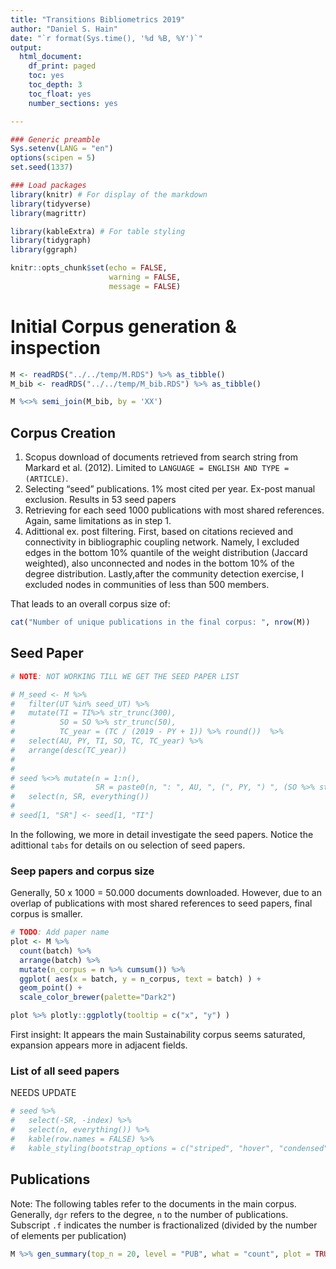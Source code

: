 ```yaml
---
title: "Transitions Bibliometrics 2019"
author: "Daniel S. Hain"
date: "`r format(Sys.time(), '%d %B, %Y')`"
output:
  html_document:
    df_print: paged
    toc: yes
    toc_depth: 3
    toc_float: yes
    number_sections: yes

---
```


```r
### Generic preamble
Sys.setenv(LANG = "en")
options(scipen = 5)
set.seed(1337)

### Load packages  
library(knitr) # For display of the markdown
library(tidyverse)
library(magrittr)

library(kableExtra) # For table styling
library(tidygraph)
library(ggraph)

```

```r
knitr::opts_chunk$set(echo = FALSE, 
                      warning = FALSE, 
                      message = FALSE)
```


<!-- ####################################################################################### -->
<!-- ####################################################################################### -->
<!-- ############################# NEXT PART ############################################### -->
<!-- ####################################################################################### -->
<!-- ####################################################################################### -->

# Initial Corpus generation & inspection 

```r
M <- readRDS("../../temp/M.RDS") %>% as_tibble()
M_bib <- readRDS("../../temp/M_bib.RDS") %>% as_tibble()

M %<>% semi_join(M_bib, by = 'XX')
```


## Corpus Creation
1. Scopus download of documents retrieved from search string from Markard et al. (2012). Limited to `LANGUAGE = ENGLISH AND TYPE = (ARTICLE)`.
2. Selecting "seed" publications. 1% most cited per year. Ex-post manual exclusion. Results in 53 seed papers
3. Retrieving for each seed 1000 publications with most shared references. Again, same limitations as in step 1. 
4. Adittional ex. post filtering. First, based on citations recieved and connectivity in bibliographic coupling network. Namely, I excluded edges in the bottom 10% quantile of the weight distribution (Jaccard weighted), also unconnected and nodes in the bottom 10% of the degree distribution. Lastly,after the community detection exercise, I excluded nodes in communities of less than 500 members. 

That leads to an overall corpus size of: 
```r
cat("Number of unique publications in the final corpus: ", nrow(M))
```

## Seed Paper {.tabset}
```r
# NOTE: NOT WORKING TILL WE GET THE SEED PAPER LIST

# M_seed <- M %>%
#   filter(UT %in% seed_UT) %>%
#   mutate(TI = TI%>% str_trunc(300),
#          SO = SO %>% str_trunc(50),
#          TC_year = (TC / (2019 - PY + 1)) %>% round())  %>%
#   select(AU, PY, TI, SO, TC, TC_year) %>%
#   arrange(desc(TC_year))
# 
# 
# seed %<>% mutate(n = 1:n(),
#                  SR = paste0(n, ": ", AU, ", (", PY, ") ", (SO %>% str_trunc(50)), ", Cited: ", TC, "Cited/year: ", TC_year)) %>% 
#   select(n, SR, everything())
# 
# seed[1, "SR"] <- seed[1, "TI"]
```

In the following, we more in detail investigate the seed papers. Notice the adittional `tabs` for details on ou selection of seed papers.

### Seep papers and corpus size

Generally, 50 x 1000 = 50.000 documents downloaded. However, due to an overlap of publications with most shared references to seed papers, final corpus is smaller. 

```r
# TODO: Add paper name
plot <- M %>%
  count(batch) %>%
  arrange(batch) %>%
  mutate(n_corpus = n %>% cumsum()) %>%
  ggplot( aes(x = batch, y = n_corpus, text = batch) ) +
  geom_point() +
  scale_color_brewer(palette="Dark2")

plot %>% plotly::ggplotly(tooltip = c("x", "y") )
```

First insight: It appears the main Sustainability corpus seems saturated, expansion appears more in adjacent fields.

### List of all seed papers

NEEDS UPDATE

```r
# seed %>% 
#   select(-SR, -index) %>%
#   select(n, everything()) %>%
#   kable(row.names = FALSE) %>% 
#   kable_styling(bootstrap_options = c("striped", "hover", "condensed"), full_width = TRUE, font_size = 10) 
```

## Publications
Note: The following tables refer to the documents in the main corpus. Generally, `dgr` refers to the degree, `n` to the number of publications. Subscript `.f` indicates the number is fractionalized (divided by the number of elements per publication)

```r
M %>% gen_summary(top_n = 20, level = "PUB", what = "count", plot = TRUE) 
```
